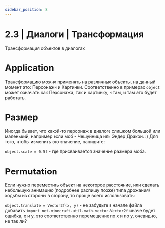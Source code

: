 ```yaml
---
sidebar_position: 8
---
```


# 2.3 | Диалоги | Трансформация
Трансформация объектов в диалогах

# Application
Трансформацию можно применять на различные объекты, на данный момент это: Персонажи и Картинки.
Соответственно в примерах `object` может означать как Персонажа, так и картинку, и там, и там это будет работать.

# Размер
Иногда бывает, что какой-то персонаж в диалоге слишком большой или маленький, например если моб - Чешуйница или Эндер Дракон. :)
Для того, чтобы изменить это значение, напишите:

`object.scale = 0.5f` - где присваивается значение размера моба.

# Permutation
Если нужно переместить объект на некоторое расстояние, или сделать небольшую анимацию (подробнее распишу позже)
типа дрожания/ходьбы из стороны в сторону, то проще всего использовать:

`object.translate = Vector2f(x, y)` - не забудьте в начале файла добавить `import net.minecraft.util.math.vector.Vector2f`
иначе будет ошибка, x и y, это соответственно перемещение по x и по y, очевидно, не так ли?